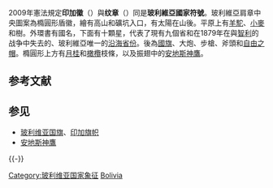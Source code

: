 {{Infobox coat of arms
|name             = 玻利维亚国徽
|image            = Banner of the Qulla Suyu.svg
|image_width      = 250
}}
{{Infobox coat of arms
|name             = 玻利维亚[[纹章|纹章]]
|image            = Coat of arms of Bolivia.svg
|image_width      = 250
|middle           = Coat of arms of Bolivia (1825).svg
|middle_width     = 230
|middle_caption   = 1825年时期的玻利维亚共和国纹章
|lesser           = Coat of arms of Bolivia (1826).svg
|lesser_width     = 230
|lesser_caption   = 1826年时期的玻利维亚共和国纹章
|armiger          = {{flag|Bolivia}}
|year_adopted     = 
|crest            = [[自由之帽|自由之帽]]
|torse            = 
|shield           = 
|supporters       = [[玻利维亚国旗|玻利维亚国旗]]
|compartment      = 
|motto            = 
|orders           = 
|other_elements   = 
|earlier_versions = 
|use              = 
|image2           = Escudo de Bolivia.svg
|image2_caption   = 用于玻利维亚多民族国政府使用的版本
}}

2009年憲法規定'''印加徽'''（{{lang-es|wiphala}}）與'''纹章'''（{{lang-es|escudo de armas}}）同是'''玻利維亞國家符號'''。玻利維亞肩章中央圖案為橢圓形盾徽，繪有高山和礦坑入口，有太陽在山後。平原上有[[羊駝|羊駝]]、[[小麥|小麥]]和樹。外環書有國名，下面有十顆星，代表了現有九個省和在1879年在與[[智利|智利]]的战争中失去的、玻利維亞唯一的[[安托法加斯塔大區|沿海省份]]。後為[[玻利維亞國旗|國旗]]、大炮、步槍、斧頭和[[自由之帽|自由之帽]]。橢圓形上方有[[月桂|月桂]]和[[橄欖_(木樨科)|橄欖]]枝條，以及振翅中的[[安地斯神鷹|安地斯神鷹]]。

== 参考文献 ==
{{Reflist}}

== 参见 ==
{{Portal box|纹章及旗帜}}
* [[玻利维亚国旗|玻利维亚国旗]]、[[印加旗帜|印加旗帜]]
* [[安地斯神鷹|安地斯神鷹]]

{{-}}
{{美洲题目|国徽}}

[[Category:玻利维亚国家象征|Category:玻利维亚国家象征]]
[[Category:國徽|Bolivia]]